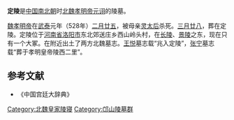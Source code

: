 '''定陵'''是[[中国|中国]][[南北朝|南北朝]]时[[北魏|北魏]][[元诩|孝明帝元诩]]的陵墓。

[[魏孝明帝|魏孝明帝]]在[[武泰|武泰]]元年（528年）[[二月廿五|二月廿五]]，被母亲[[灵太后|灵太后]]杀死。[[三月廿八|三月廿八]]，葬在定陵。定陵位于[[河南省|河南省]][[洛阳市|洛阳市]]东北郊送庄乡西山岭头村，在[[长陵_(北魏)|长陵]]、[[景陵_(北魏)|景陵]]之东，现在只有一个大冢。在附近出土了两方北魏墓志。[[王悦|王悦]]墓志载“兆入定陵”，[[张宁|张宁]]墓志载“葬于孝明皇帝陵西二里”。

==参考文献==
* 《中国宫廷大辞典》

[[Category:北魏皇家陵寝|Category:北魏皇家陵寝]]
[[Category:邙山陵墓群|Category:邙山陵墓群]]